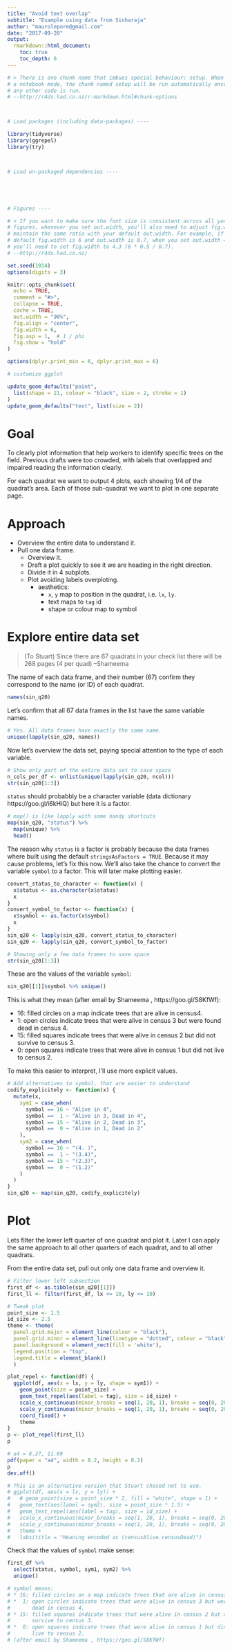 ```yaml
---
title: "Avoid text overlap"
subtitle: "Example using data from Sinharaja"
author: "maurolepore@gmail.com"
date: "2017-09-20"
output:
  rmarkdown::html_document:
    toc: true
    toc_depth: 6
---
```


```r
# > There is one chunk name that imbues special behaviour: setup. When you're in
# a notebook mode, the chunk named setup will be run automatically once, before
# any other code is run.
# --http://r4ds.had.co.nz/r-markdown.html#chunk-options



# Load packages (including data-packages) ----

library(tidyverse)
library(ggrepel)
library(try)



# Load un-packaged dependencies ----





# Figures ----

# > If you want to make sure the font size is consistent across all your
# figures, whenever you set out.width, you'll also need to adjust fig.width to
# maintain the same ratio with your default out.width. For example, if your
# default fig.width is 6 and out.width is 0.7, when you set out.width = "50%"
# you'll need to set fig.width to 4.3 (6 * 0.5 / 0.7).
# --http://r4ds.had.co.nz/

set.seed(1014)
options(digits = 3)

knitr::opts_chunk$set(
  echo = TRUE,
  comment = "#>",
  collapse = TRUE,
  cache = TRUE,
  out.width = "90%",
  fig.align = "center",
  fig.width = 6,
  fig.asp = 1,  # 1 / phi
  fig.show = "hold"
)

options(dplyr.print_min = 6, dplyr.print_max = 6)

# customize ggplot

update_geom_defaults("point",
  list(shape = 21, colour = "black", size = 2, stroke = 1)
)
update_geom_defaults("text", list(size = 2))
```

# Goal

To clearly plot information that help workers to identify specific trees on the field. Previous drafts were too crowded, with labels that overlapped and impaired reading the information clearly.

For each quadrat we want to output 4 plots, each showing 1/4 of the quadrat's area. Each of those sub-quadrat we want to plot in one separate page.

# Approach

* Overview the entire data to understand it.
* Pull one data frame.
    * Overview it.
    * Draft a plot quickly to see it we are heading in the right direction.
    * Divide it in 4 subplots.
    * Plot avoiding labels overploting.
        * aesthetics: 
            * `x`, `y` map to position in the quadrat, i.e. `lx`, `ly`.
            * text maps to `tag` id
            * shape or colour map to symbol



# Explore entire data set

> (To Stuart) Since there are 67 quadrats in your check list there will be 268 pages (4 per quad)
--Shameema

The name of each data frame, and their number (67) confirm they correspond to the name (or ID) of each quadrat.

```r
names(sin_q20)
```

Let's confirm that all 67 data frames in the list have the same variable names.

```r
# Yes. All data frames have exactly the same name.
unique(lapply(sin_q20, names))
```

Now let's overview the data set, paying special attention to the type of each variable.

```r
# Show only part of the entire data set to save space
n_cols_per_df <- unlist(unique(lapply(sin_q20, ncol)))
str(sin_q20[1:3])
```

`status` should probabbly be a character variable (data dictionary https://goo.gl/i6kHiQ) but here it is a factor.

```r
# map() is like lapply with some handy shortcuts
map(sin_q20, "status") %>% 
  map(unique) %>% 
  head()
```

The reason why `status` is a factor is probably because the data frames where built using the default `stringsAsFactors = TRUE`. Because it may cause problems, let's fix this now. We'll also take the chance to convert the variable `symbol` to a factor. This will later make plotting easier.

```r
convert_status_to_character <- function(x) {
  x$status <- as.character(x$status)
  x
}
convert_symbol_to_factor <- function(x) {
  x$symbol <- as.factor(x$symbol)
  x
}
sin_q20 <- lapply(sin_q20, convert_status_to_character)
sin_q20 <- lapply(sin_q20, convert_symbol_to_factor)

# Showing only a few data frames to save space
str(sin_q20[1:3])
```

These are the values of the variable `symbol`:

```r
sin_q20[[1]]$symbol %>% unique()
```

This is what they mean (after email by Shameema , https://goo.gl/S8KfWf):

* 16: filled circles on a map indicate trees that are alive in census4.
* 1: open circles indicate trees that were alive in census 3 but were found dead in census 4.
* 15: filled squares indicate trees that were alive in census 2 but did not survive to census 3.
* 0: open squares indicate trees that were alive in census 1 but did not live to census 2.

To make this easier to interpret, I'll use more explicit values.

```r
# Add alternatives to symbol, that are easier to understand
codify_explicitely <- function(x) {
  mutate(x, 
    sym1 = case_when(
      symbol == 16 ~ "Alive in 4",
      symbol ==  1 ~ "Alive in 3, Dead in 4",
      symbol == 15 ~ "Alive in 2, Dead in 3",
      symbol ==  0 ~ "Alive in 1, Dead in 2"
    ),
    sym2 = case_when(
      symbol == 16 ~ "(4. )",
      symbol ==  1 ~ "(3.4)",
      symbol == 15 ~ "(2.3)",
      symbol ==  0 ~ "(1.2)"
    )
  )
}
sin_q20 <- map(sin_q20, codify_explicitely)
```



# Plot

Lets filter the lower left quarter of one quadrat and plot it. Later I can apply the same approach to all other quarters of each quadrat, and to all other quadrats.

From the entire data set, pull out only one data frame and overview it.

```r
# Filter lower left subsection
first_df <- as.tibble(sin_q20[[1]])
first_ll <- filter(first_df, lx <= 10, ly <= 10)
```

```r
# Tweak plot
point_size <- 1.5
id_size <- 2.5
theme <- theme(
  panel.grid.major = element_line(colour = "black"),
  panel.grid.minor = element_line(linetype = "dotted", colour = "black"),
  panel.background = element_rect(fill = 'white'),
  legend.position = "top",
  legend.title = element_blank()
  )

plot_repel <- function(df) {
  ggplot(df, aes(x = lx, y = ly, shape = sym1)) +
    geom_point(size = point_size) +
    geom_text_repel(aes(label = tag), size = id_size) +
    scale_x_continuous(minor_breaks = seq(1, 20, 1), breaks = seq(0, 20, 5)) +
    scale_y_continuous(minor_breaks = seq(1, 20, 1), breaks = seq(0, 20, 5)) +
    coord_fixed() +
    theme
}
p <- plot_repel(first_ll)
p
```

```r
# a4 = 8.27, 11.69
pdf(paper = "a4", width = 8.2, height = 8.2)
p
dev.off()
```

```r
# This is an alternative version that Stuart chosed not to use.
# ggplot(df, aes(x = lx, y = ly)) +
#   # geom_point(size = point_size * 2, fill = "white", shape = 1) +
#   geom_text(aes(label = sym2), size = point_size * 1.5) +
#   geom_text_repel(aes(label = tag), size = id_size) +
#   scale_x_continuous(minor_breaks = seq(1, 20, 1), breaks = seq(0, 20, 5)) +
#   scale_y_continuous(minor_breaks = seq(1, 20, 1), breaks = seq(0, 20, 5)) +
#   theme +
#   labs(title = "Meaning encoded as (censusAlive.censusDead)")
```



Check that the values of `symbol` make sense:

```r
first_df %>% 
  select(status, symbol, sym1, sym2) %>% 
  unique()

# symbol means:
# * 16: filled circles on a map indicate trees that are alive in census4.
# *  1: open circles indicate trees that were alive in census 3 but were found
#       dead in census 4.
# * 15: filled squares indicate trees that were alive in census 2 but did not
#       survive to census 3.
# *  0: open squares indicate trees that were alive in census 1 but did not
#       live to census 2.
# (after email by Shameema , https://goo.gl/S8KfWf)
```


